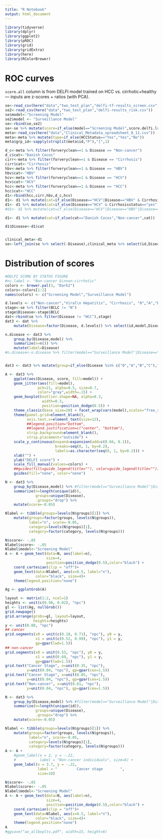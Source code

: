 ```yaml
---
title: "R Notebook"
output: html_document
---
```


```r
library(tidyverse)
library(dplyr)
library(ggplot2)
library(pROC)
library(grid)
library(gridExtra)
library(here)
library(RColorBrewer)
```

# ROC curves

`score.all` column is from DELFI model trained on HCC vs. cirrhotic+healthy --- inputs are z-scores + ratios (with PCA).


```r
se<-read_csv(here("data","two_test_plan","delfi-tf-results_screen.csv"))
se2<-read_csv(here("data","two_test_plan","delfi-results_risk.csv"))
se$model<-"Screening Model"
se2$model <- "Surveillance Model"
se<-rbind(se,se2)
se<-se %>% mutate(score=if_else(model=="Screening Model",score.delfi.lr,score.delfi.gbm))
meta<-read_csv(here("data","Clinical_Metadata_spreadsheet_8_11.csv"))
meta<-meta %>% mutate(type=if_else(HCCStatus=="Yes","Yes","No"))
meta$grp_id<-sapply(strsplit(meta$id,"P"),"[",1)

d_c<-meta %>% filter(forveryclean==1 & Disease == "Non-cancer")
d_c$cat<-"Danish Cocos"
cirr<-meta %>% filter(forveryclean==1 & Disease == "Cirrhosis")
cirr$cat<-"Cirrhosis"
hbv<-meta %>% filter(forveryclean==1 & Disease == "HBV")
hbv$cat<-"HBV"
hcv<-meta %>% filter(forveryclean==1 & Disease == "HCV")
hcv$cat<-"HCV"
hcc<-meta %>% filter(forveryclean==1 & Disease == "HCC")
hcc$cat<-"HCC"
d1<-rbind(hcc,cirr,hbv,d_c,hcv)
d1<- d1 %>% mutate(cat=if_else(Disease=="HCV"|Disease=="HBV" & Cirrhosisstatus=="no","Viral\n Hepatitis",cat))
d1<- d1 %>% mutate(cat=if_else(Disease=="HCV" & Cirrhosisstatus=="yes","Cirrhosis",cat))
#d1<- d1 %>% mutate(cat=if_else(Disease=="HCV"|Disease=="HBV"|Disease=="Cirrhosis","Non-cancer",cat))

d1<- d1 %>% mutate(cat=if_else(cat=="Danish Cocos","Non-cancer",cat))

d1$Disease<-d1$cat


clinical_meta<-d1
se<-left_join(se %>% select(-Disease),clinical_meta %>% select(id,Disease),by=c("id"="id"))

```


# Distribution of scores

```r
#DELFI SCORE BY STATUS FIGURE
#nc.label <- "Non-cancer &\nnon-cirrhotic"
colors <- brewer.pal(3, "Dark2")
colors<-colors[1:2]
names(colors) <- c("Screening Model","Surveillance Model")

d.levels <- c("Non-cancer","Viral\n Hepatitis", "Cirrhosis", "0","A","B","C")
stage<-se %>% filter(BCLC != "N")
stage$Disease<-stage$BCLC
dat<-rbind(se %>% filter(Disease != "HCC"),stage)
dat3 <- dat %>%
    mutate(Disease=factor(Disease, d.levels)) %>% select(id,model,Disease,score)

n.disease <- dat3 %>%
    group_by(Disease,model) %>%
    summarize(n=n()) %>%
    mutate(label=Disease)
#n.disease<-n.disease %>% filter(model=="Surveillance Model"|Disease=="Non-cancer")


dat3 <- dat3 %>% mutate(group=if_else(Disease %in% c("0","A","B","C"),"Cancer Stages","Non-Cancer"))
```


```r
A <- dat3 %>%
    ggplot(aes(Disease, score, fill=model)) +
    geom_jitter(aes(fill=model),
               pch=21, alpha=0.5, size=0.7,
               color="gray",width=.15) +
    geom_boxplot(outlier.shape=NA, alpha=0.3,
                 width=0.3,
                 position=position_dodge(0.5)) +
    theme_classic(base_size=20) + facet_wrap(vars(model),scales="free_x",nrow(1)) +
    theme(panel.grid=element_blank(),
          axis.text.x=element_text(size=12),
          ##legend.position="bottom",
          ##legend.justification=c("center", "bottom"),
          strip.background=element_blank(),
          strip.placement="outside") +
    scale_y_continuous(expand=expansion(add=c(0.04, 0.1)),
                       breaks=seq(0, 1, by=0.2),
                       labels=as.character(seq(0, 1, by=0.2))) +
    xlab("") +
    ylab("DELFI score") +
    scale_fill_manual(values=colors) +
    ##guides(fill=guide_legend(title=""), color=guide_legend(title="")) +
    guides(fill="none", color="none")

N <- dat3 %>%
    group_by(Disease,model) %>% #filter(model=="Surveillance Model"|Disease=="Non-cancer") %>%
    summarize(n=length(unique(id)),
              groups=unique(Disease),
              .groups="drop") %>%
    mutate(score=-0.05)

Nlabel <- tibble(groups=levels(N$groups)[1]) %>%
    mutate(groups=factor(groups, levels(N$groups)),
           label="n", score=-0.05,
           category=levels(N$groups)[1],
           category=factor(category, levels(N$groups)))

N$score<- -.05
Nlabel$score<- -.05
Nlabel$model<-"Screening Model"
A <- A + geom_text(data=N, aes(label=n),
                   size=4,
                   position=position_dodge(0.5),color="black") +
    coord_cartesian(clip = "off")+
    geom_text(data=Nlabel, aes(x=0.5, label="n"),
              color="black", size=4)+
    theme(legend.position="none")

Ag <- ggplotGrob(A)
```

```r
layout <- matrix(1:2, ncol=1)
heights <- unit(c(0.98, 0.02), "npc")
gl <- list(Ag, nullGrob())
grid.newpage()
grid.arrange(grobs=gl, layout=layout,
             heights=heights)
y <- unit(0.08, "npc")
## cancer
grid.segments(x0 = unit(c(0.18, 0.71), "npc"), y0 = y,
              x1 = unit(c(0.52, 0.99), "npc"), y1 = y,
              gp=gpar(lwd=1.5))
## non-cancer
grid.segments(x0 = unit(0.53, "npc"), y0 = y,
              x1 = unit(0.69, "npc"), y1 = y,
              gp=gpar(lwd=1.5))
grid.text("Cancer Stage", x=unit(0.35, "npc"),
          y=unit(0.04, "npc"), gp=gpar(cex=1.5))
grid.text("Cancer Stage", x=unit(0.85, "npc"),
          y=unit(0.04, "npc"), gp=gpar(cex=1.5))
grid.text("Non-cancer", x=unit(0.61, "npc"),
          y=unit(0.04, "npc"), gp=gpar(cex=1.5))
```



```r
N <- dat3 %>%
    group_by(Disease,model) %>% #filter(model=="Surveillance Model"|Disease=="Non-cancer") %>%
    summarize(n=length(unique(id)),
              groups=unique(Disease),
              .groups="drop") %>%
    mutate(score=-0.05)

Nlabel <- tibble(groups=levels(N$groups)[1]) %>%
    mutate(groups=factor(groups, levels(N$groups)),
           label="n", score=-0.05,
           category=levels(N$groups)[1],
           category=factor(category, levels(N$groups)))
A <- A +
    #geom_label(x = 2, y = -.22,
    #           label = "Non-cancer individuals", size=6) +
    geom_label(x = 3.7, y = -.22,
               label = "         Cancer stage        ",
               size=10)

N$score<- -.05
Nlabel$score<- -.05
Nlabel$model<-"Screening Model"
A <- A + geom_text(data=N, aes(label=n),
                   size=4,
                   position=position_dodge(0.5),color="black") +
    coord_cartesian(clip = "off")+
    geom_text(data=Nlabel, aes(x=0.5, label="n"),
              color="black", size=4)+
    theme(legend.position="none")
A
#ggsave("aa_allbxplts.pdf", width=15, height=6)
```
